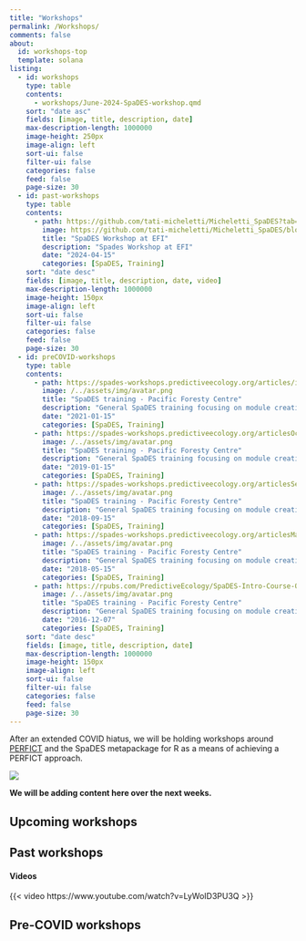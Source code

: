 ```yaml
---
title: "Workshops"
permalink: /Workshops/
comments: false
about: 
  id: workshops-top
  template: solana
listing: 
  - id: workshops
    type: table
    contents: 
      - workshops/June-2024-SpaDES-workshop.qmd
    sort: "date asc"
    fields: [image, title, description, date]
    max-description-length: 1000000
    image-height: 250px
    image-align: left
    sort-ui: false
    filter-ui: false
    categories: false
    feed: false
    page-size: 30
  - id: past-workshops
    type: table
    contents: 
      - path: https://github.com/tati-micheletti/Micheletti_SpaDES?tab=readme-ov-file#creating-and-integrating-simple-models-in-spades
        image: https://github.com/tati-micheletti/Micheletti_SpaDES/blob/main/figures/forecastedAbundance.png?raw=true
        title: "SpaDES Workshop at EFI"
        description: "Spades Workshop at EFI"
        date: "2024-04-15"
        categories: [SpaDES, Training]
    sort: "date desc"
    fields: [image, title, description, date, video]
    max-description-length: 1000000
    image-height: 150px
    image-align: left
    sort-ui: false
    filter-ui: false
    categories: false
    feed: false
    page-size: 30
  - id: preCOVID-workshops
    type: table
    contents: 
      - path: https://spades-workshops.predictiveecology.org/articles/index.html
        image: /../assets/img/avatar.png
        title: "SpaDES training - Pacific Foresty Centre"
        description: "General SpaDES training focusing on module creation"
        date: "2021-01-15"
        categories: [SpaDES, Training]        
      - path: https://spades-workshops.predictiveecology.org/articlesOct2019/index.html
        image: /../assets/img/avatar.png
        title: "SpaDES training - Pacific Foresty Centre"
        description: "General SpaDES training focusing on module creation"
        date: "2019-01-15"
        categories: [SpaDES, Training]        
      - path: https://spades-workshops.predictiveecology.org/articlesSept2018/index.html
        image: /../assets/img/avatar.png
        title: "SpaDES training - Pacific Foresty Centre"
        description: "General SpaDES training focusing on module creation"
        date: "2018-09-15"
        categories: [SpaDES, Training]        
      - path: https://spades-workshops.predictiveecology.org/articlesMay2018/index.html
        image: /../assets/img/avatar.png
        title: "SpaDES training - Pacific Foresty Centre"
        description: "General SpaDES training focusing on module creation"
        date: "2018-05-15"
        categories: [SpaDES, Training]        
      - path: https://rpubs.com/PredictiveEcology/SpaDES-Intro-Course-Outline
        image: /../assets/img/avatar.png
        title: "SpaDES training - Pacific Foresty Centre"
        description: "General SpaDES training focusing on module creation"
        date: "2016-12-07"
        categories: [SpaDES, Training]        
    sort: "date desc"
    fields: [image, title, description, date]
    max-description-length: 1000000
    image-height: 150px
    image-align: left
    sort-ui: false
    filter-ui: false
    categories: false
    feed: false
    page-size: 30
---
```


::: {#workshops-top}
:::

::: {layout="[[60,40], [100]]"}
After an extended COVID hiatus, we will be holding workshops around
[PERFICT](https://onlinelibrary.wiley.com/doi/full/10.1111/ele.13994)
and the SpaDES metapackage for R as a means of achieving a PERFICT
approach.

[![](https://onlinelibrary.wiley.com/cms/asset/680b22bc-1a97-4ab6-8f90-6fd1557e9e27/ele13994-fig-0001-m.jpg)](https://onlinelibrary.wiley.com/doi/full/10.1111/ele.13994)

**We will be adding content here over the next weeks.**
:::

## Upcoming workshops

::: {#workshops}
:::

## Past workshops

::: {#past-workshops}
:::

#### Videos

{{< video https://www.youtube.com/watch?v=LyWoID3PU3Q >}}

## Pre-COVID workshops

::: {#preCOVID-workshops}
:::
